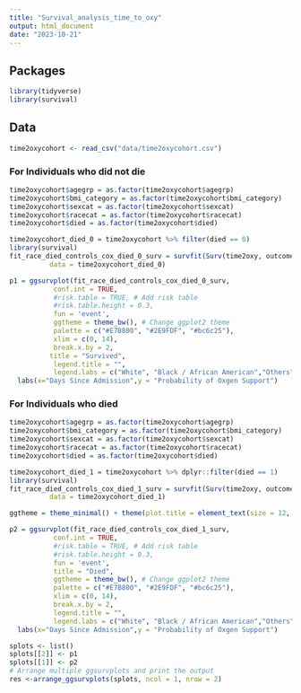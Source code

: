 ```yaml
---
title: "Survival_analysis_time_to_oxy"
output: html_document
date: "2023-10-21"
---
```



## Packages

```r
library(tidyverse)
library(survival)
```

## Data

```r
time2oxycohort <- read_csv("data/time2oxycohort.csv")
```

### For Individuals who did not die


```r
time2oxycohort$agegrp = as.factor(time2oxycohort$agegrp)
time2oxycohort$bmi_category = as.factor(time2oxycohort$bmi_category)
time2oxycohort$sexcat = as.factor(time2oxycohort$sexcat)
time2oxycohort$racecat = as.factor(time2oxycohort$racecat)
time2oxycohort$died = as.factor(time2oxycohort$died)

time2oxycohort_died_0 = time2oxycohort %>% filter(died == 0)
library(survival)
fit_race_died_controls_cox_died_0_surv = survfit(Surv(time2oxy, outcome_oxy) ~ racecat,
          data = time2oxycohort_died_0)
```

```r
p1 = ggsurvplot(fit_race_died_controls_cox_died_0_surv,
           conf.int = TRUE,
           #risk.table = TRUE, # Add risk table
           #risk.table.height = 0.3,
           fun = 'event',
           ggtheme = theme_bw(), # Change ggplot2 theme
           palette = c("#E7B800", "#2E9FDF", "#bc6c25"),
           xlim = c(0, 14),
           break.x.by = 2,
          title = "Survived",
           legend.title = "",
           legend.labs = c("White", "Black / African American","Others")) +
  labs(x="Days Since Admission",y = "Probability of Oxgen Support")
```


### For Individuals who died

```r
time2oxycohort$agegrp = as.factor(time2oxycohort$agegrp)
time2oxycohort$bmi_category = as.factor(time2oxycohort$bmi_category)
time2oxycohort$sexcat = as.factor(time2oxycohort$sexcat)
time2oxycohort$racecat = as.factor(time2oxycohort$racecat)
time2oxycohort$died = as.factor(time2oxycohort$died)

time2oxycohort_died_1 = time2oxycohort %>% dplyr::filter(died == 1)
library(survival)
fit_race_died_controls_cox_died_1_surv = survfit(Surv(time2oxy, outcome_oxy) ~ racecat,
          data = time2oxycohort_died_1)
```

```r
ggtheme = theme_minimal() + theme(plot.title = element_text(size = 12, colour = "black"))

p2 = ggsurvplot(fit_race_died_controls_cox_died_1_surv,
           conf.int = TRUE,
           #risk.table = TRUE, # Add risk table
           #risk.table.height = 0.3,
           fun = 'event',
           title = "Died",
           ggtheme = theme_bw(), # Change ggplot2 theme
           palette = c("#E7B800", "#2E9FDF", "#bc6c25"),
           xlim = c(0, 14),
           break.x.by = 2,
           legend.title = "",
           legend.labs = c("White", "Black / African American","Others")) +
  labs(x="Days Since Admission",y = "Probability of Oxgen Support") 
```


```r
splots <- list()
splots[[2]] <- p1
splots[[1]] <- p2
# Arrange multiple ggsurvplots and print the output
res <-arrange_ggsurvplots(splots, ncol = 1, nrow = 2)
```

